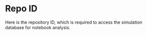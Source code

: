 # Repo ID

Here is the repository ID, which is required to access the simulation database for notebook analysis.
